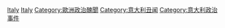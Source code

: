 [[Category:各国政治丑闻|Italy]]
[[Category:歐洲政治醜聞|Italy]]
[[Category:歐洲政治醜聞|Category:歐洲政治醜聞]]
[[Category:意大利丑闻|Category:意大利丑闻]]
[[Category:意大利政治事件|Category:意大利政治事件]]